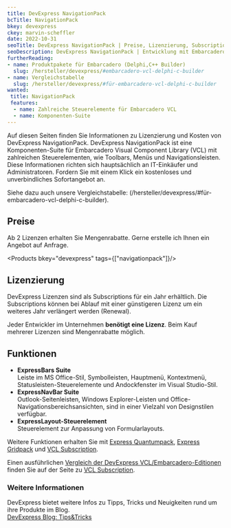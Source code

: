 ---
title: DevExpress NavigationPack
bcTitle: NavigationPack
bkey: devexpress
ckey: marvin-scheffler
date: 2022-10-31
seoTitle: DevExpress NavigationPack | Preise, Lizenzierung, Subscriptions, Informationen
seoDescription: DevExpress NavigationPack | Entwicklung mit Embarcadero (Delphi,C++ Builder) | Informationen zu Kosten und Lizenzen, wir beraten Sie gerne.
furtherReading:
- name: Produktpakete für Embarcadero (Delphi,C++ Builder)
  slug: /hersteller/devexpress/#embarcadero-vcl-delphi-c-builder
- name: Vergleichstabelle
  slug: /hersteller/devexpress/#für-embarcadero-vcl-delphi-c-builder
wanted:
 title: NavigationPack
 features:
  - name: Zahlreiche Steuerelemente für Embarcadero VCL
  - name: Komponenten-Suite
---



<Intro>

Auf diesen Seiten finden Sie Informationen zu Lizenzierung und Kosten von DevExpress NavigationPack.
DevExpress NavigationPack ist eine Komponenten-Suite für Embarcadero Visual Component Library (VCL) mit zahlreichen Steuerelementen, wie Toolbars, Menüs und Navigationsleisten.
Diese Informationen richten sich hauptsächlich an IT-Einkäufer und Administratoren.
Fordern Sie mit einem Klick ein kostenloses und unverbindliches Sofortangebot an.


</Intro>

<TOC />

Siehe dazu auch unsere Vergleichstabelle: (/hersteller/devexpress/#für-embarcadero-vcl-delphi-c-builder).




## Preise

 Ab 2 Lizenzen erhalten Sie Mengenrabatte. Gerne erstelle ich Ihnen ein Angebot auf Anfrage.

<Products bkey="devexpress" tags={["navigationpack"]}/>


## Lizenzierung

DevExpress Lizenzen sind als Subscriptions für ein Jahr erhältlich. Die Subscriptions können bei Ablauf mit einer günstigeren Lizenz um ein weiteres Jahr verlängert werden (Renewal).

Jeder Entwickler im Unternehmen **benötigt eine Lizenz**. Beim Kauf mehrerer Lizenzen sind Mengenrabatte möglich.


## Funktionen

<ArrowList>

- **ExpressBars Suite**  <br />
Leiste im MS Office-Stil, Symbolleisten, Hauptmenü, Kontextmenü, Statusleisten-Steuerelemente und Andockfenster im Visual Studio-Stil.
- **ExpressNavBar Suite**  <br />
Outlook-Seitenleisten, Windows Explorer-Leisten und Office-Navigationsbereichsansichten, sind in einer Vielzahl von Designstilen verfügbar.
- **ExpressLayout-Steuerelement**  <br />
​​Steuerelement zur Anpassung von Formularlayouts.

</ArrowList>

Weitere Funktionen erhalten Sie mit [Express Quantumpack](/hersteller/devexpress/quantumpack/), [Express Gridpack](/hersteller/devexpress/gridpack/) und [VCL Subscription](/hersteller/devexpress/vcl/).

Einen ausführlichen [Vergleich der DevExpress VCL/Embarcadero-Editionen](/hersteller/devexpress/#für-embarcadero-vcl-delphi-c-builder) finden Sie auf der Seite zu [VCL Subscription](/hersteller/devexpress/vcl/).

### Weitere Informationen

DevExpress bietet weitere Infos zu Tipps, Tricks und Neuigkeiten rund um ihre Produkte im Blog. <br />
[DevExpress Blog: Tips&Tricks](https://community.devexpress.com/tags/Tips+_2600_amp_3B00_+Tricks/default.aspx)

<GetInTouch theme="light" />
